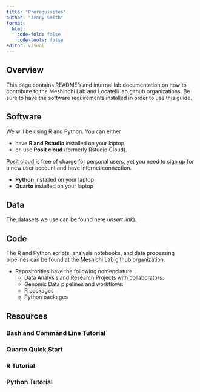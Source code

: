 ```yaml
---
title: "Prerequisites"
author: "Jenny Smith"
format: 
  html:
    code-fold: false
    code-tools: false
editor: visual
---
```


::: callout-tip
## Overview

This page contains README's and internal lab documentation on how to contribute to the Meshinchi Lab and Locatelli lab github organizations. Be sure to have the software requirements installed in order to use this guide.  
:::


## Software

We will be using R and Python. You can either

-   have **R and Rstudio** installed on your laptop
-   or, use **Posit cloud** (formerly Rstudio Cloud).

[Posit cloud](https://posit.cloud) is free of charge for personal users, yet you need to [sign up](https://posit.cloud/plans/free) for a new user account and have internet connection.

-   **Python** installed on your laptop
-   **Quarto** installed on your laptop

## Data

The datasets we use can be found here (*insert link*).

## Code

The R and Python scripts, analysis notebooks, and data processing pipelines can be found at the [Meshichi Lab github organization]().

  - Repositorities have the following nomenclature:
    - Data Analysis and Research Projects with collaborators:
    - Genomic Data pipelines and workflows:
    - R packages
    - Python packages

## Resources

### Bash and Command Line Tutorial 

### Quarto Quick Start

### R Tutorial

### Python Tutorial

